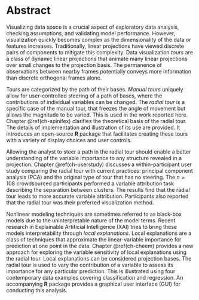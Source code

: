 <!-- Short abstract for MGRO/Bridges: -->
<!-- currently 98 words, may need to be cut to 100 -->
<!--
As the dimensionality of data increases, so does the difficulty in their visualization. Traditional linear projections view discrete pairs of linear components. Tours are a class of linear projections that animate over small changes to the projection. The manual tour uniquely enables an analyst to steer a path of bases. This thesis discusses a package that facilitates their creation. A user study finds the manual tour outperforms traditional visualizations on a variable attribution task. This work introduces a novel approach to examine the support of nonlinear model explanations with the radial tour. An accompanying package facilitates this analysis.
-->

<!-- at 409 words out of 500, good -->
# Abstract {-}

<!-- EDA, motivation, linear projections, tours -->
Visualizing data space is a crucial aspect of exploratory data analysis, checking assumptions, and validating model performance. However, visualization quickly becomes complex as the dimensionality of the data or features increases. Traditionally, linear projections have viewed discrete pairs of components to mitigate this complexity. Data visualization _tours_ are a class of dynamic linear projections that animate many linear projections over small changes to the projection basis. The permanence of observations between nearby frames potentially conveys more information than discrete orthogonal frames alone.

<!-- manual tours and spinifex -->
Tours are categorized by the path of their bases. _Manual tours_ uniquely allow for user-controlled steering of a path of bases, where the contributions of individual variables can be changed. The _radial tour_ is a specific case of the manual tour, that freezes the angle of movement but allows the magnitude to be varied. This is used in the work reported here. Chapter \@ref(ch-spinifex) clarifies the theoretical basis of the radial tour. The details of implementation and illustration of its use are provided. It introduces an open-source __R__ package that facilitates creating these tours with a variety of display choices and user controls. <!--An interactive application, vignettes, and example code illustrate the use of the radial tour.-->

<!-- user study -->
Allowing the analyst to steer a path in the radial tour should enable a better understanding of the variable importance to any structure revealed in a projection. Chapter \@ref(ch-userstudy) discusses a within-participant user study comparing the radial tour with current practices: principal component analysis (PCA) and the original type of tour that has no steering. The $n=108$ crowdsourced participants performed a variable attribution task describing the separation between clusters. The results find that the radial tour leads to more accurate variable attribution. Participants also reported that the radial tour was their preferred visualization method.

<!-- cheem -->
Nonlinear modeling techniques are sometimes referred to as black-box models due to the uninterpretable nature of the model terms. Recent research in Explainable Artificial Intelligence (XAI) tries to bring these models interpretability through _local explanations_. Local explanations are a class of techniques that approximate the linear-variable importance for prediction at one point in the data. Chapter \@ref(ch-cheem) provides a new approach for exploring the variable sensitivity of local explanations using the radial tour. Local explanations can be considered projection bases. The radial tour is used to vary the contribution of a variable to assess its importance for any particular prediction. This is illustrated using four contemporary data examples covering classification and regression. An accompanying __R__ package provides a graphical user interface (GUI) for conducting this analysis.


